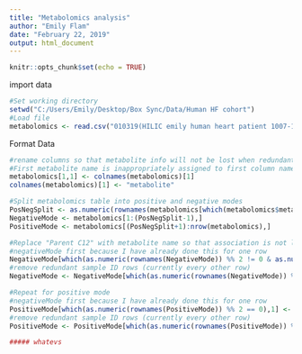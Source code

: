 ---
title: "Metabolomics analysis"
author: "Emily Flam"
date: "February 22, 2019"
output: html_document
---

```{r setup, include=FALSE}
knitr::opts_chunk$set(echo = TRUE)
```

import data
```{R}
#Set working directory
setwd("C:/Users/Emily/Desktop/Box Sync/Data/Human HF cohort")
#Load file
metabolomics <- read.csv("010319(HILIC emily human heart patient 1007-1635).csv", header=TRUE, sep=",",quote="",na.strings="", comment.char="", stringsAsFactors = FALSE)
```

Format Data
```{R}
#rename columns so that metabolite info will not be lost when redundant sample label rows are removed
#First metabolite name is inappropriately assigned to first column name. Must move this metabolite manually before adjusting all others
metabolomics[1,1] <- colnames(metabolomics)[1]
colnames(metabolomics)[1] <- "metabolite"

#Split metabolomics table into positive and negative modes
PosNegSplit <- as.numeric(rownames(metabolomics[which(metabolomics$metabolite == 'positive mode'),]))
NegativeMode <- metabolomics[1:(PosNegSplit-1),]
PositiveMode <- metabolomics[(PosNegSplit+1):nrow(metabolomics),]

#Replace "Parent C12" with metabolite name so that association is not lost when redundant label rows are deleted
#negativeMode first because I have already done this for one row
NegativeMode[which(as.numeric(rownames(NegativeMode)) %% 2 != 0 & as.numeric(rownames(NegativeMode))>1),1] <-   NegativeMode[which(as.numeric(rownames(NegativeMode)) %% 2 == 0),1]
#remove redundant sample ID rows (currently every other row)
NegativeMode <- NegativeMode[which(as.numeric(rownames(NegativeMode)) %% 2 != 0),]

#Repeat for positive mode
#negativeMode first because I have already done this for one row
PositiveMode[which(as.numeric(rownames(PositiveMode)) %% 2 == 0),1] <-   PositiveMode[which(as.numeric(rownames(PositiveMode)) %% 2 != 0),1]
#remove redundant sample ID rows (currently every other row)
PositiveMode <- PositiveMode[which(as.numeric(rownames(PositiveMode)) %% 2 == 0),]

##### whatevs
```
